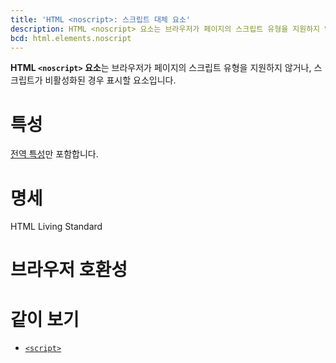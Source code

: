 ```yaml
---
title: 'HTML <noscript>: 스크립트 대체 요소'
description: HTML <noscript> 요소는 브라우저가 페이지의 스크립트 유형을 지원하지 않거나, 스크립트가 비활성화된 경우 표시할 요소입니다.
bcd: html.elements.noscript
---
```


**HTML `<noscript>` 요소**는 브라우저가 페이지의 스크립트 유형을 지원하지 않거나, 스크립트가 비활성화된 경우 표시할 요소입니다.

# 특성

[전역 특성](/docs/Web/HTML/Global_attributes)만 포함합니다.

# 명세

<Spec data={props.bcd}>HTML Living Standard</Spec>

# 브라우저 호환성

<BrowserCompat data={props.bcd} />

# 같이 보기

- [`<script>`](./script)
